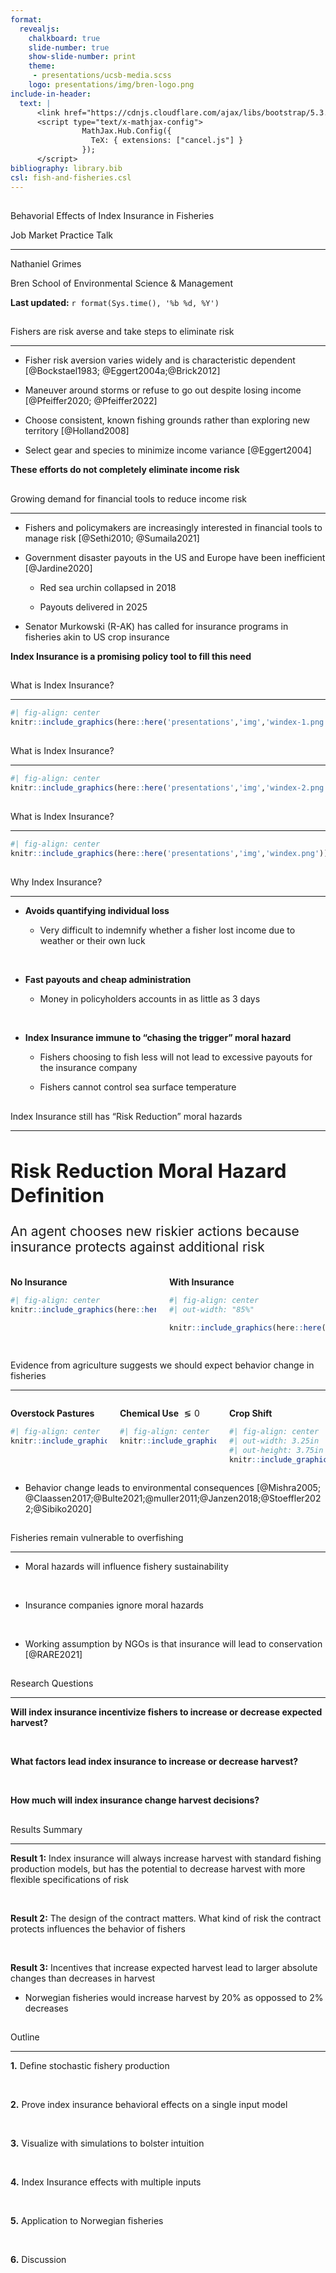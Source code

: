 ```yaml
---
format: 
  revealjs:
    chalkboard: true
    slide-number: true
    show-slide-number: print
    theme:
     - presentations/ucsb-media.scss
    logo: presentations/img/bren-logo.png
include-in-header: 
  text: |
      <link href="https://cdnjs.cloudflare.com/ajax/libs/bootstrap/5.3.3/css/bootstrap.min.css" rel ="stylesheet" integrity="sha512-jnSuA4Ss2PkkikSOLtYs8BlYIeeIK1h99ty4YfvRPAlzr377vr3CXDb7sb7eEEBYjDtcYj+AjBH3FLv5uSJuXg==" crossorigin="anonymous">
      <script type="text/x-mathjax-config">
                MathJax.Hub.Config({
                  TeX: { extensions: ["cancel.js"] }
                });
      </script>
bibliography: library.bib
csl: fish-and-fisheries.csl
---
```


##  {#title-slide data-menu-title="Title Slide" background=".white"}

[Behavorial Effects of Index Insurance in Fisheries]{.custom-title .blue-text}

[Job Market Practice Talk]{.custom-subtitle .gold}

<hr class="hr-teal">

[Nathaniel Grimes]{.body-text-l .center-text .blue-text}

[Bren School of Environmental Science & Management]{.center-text .body-text-m .blue-text}

[**Last updated:** `r format(Sys.time(), '%b %d, %Y')`]{.body-text-s .blue-text}

##  {background-image="https://i.insider.com/5644098bdd0895b0578b465f?width=1300&format=jpeg&auto=webp"}


##  {#risk data-menu-title="Risk"}

[Fishers are risk averse and take steps to eliminate risk]{.slide-title}

<hr>

- Fisher risk aversion varies widely and is characteristic dependent [@Bockstael1983; @Eggert2004a;@Brick2012]

-   Maneuver around storms or refuse to go out despite losing income [@Pfeiffer2020; @Pfeiffer2022]


-   Choose consistent, known fishing grounds rather than exploring new territory [@Holland2008]


-   Select gear and species to minimize income variance [@Eggert2004]



:::: body-text-m
::: center-text
**These efforts do not completely eliminate income risk**
:::
::::

##  {#tools data-menu-title="Financial Tools"}

[Growing demand for financial tools to reduce income risk]{.slide-title}

<hr>

-   Fishers and policymakers are increasingly interested in financial tools to manage risk [@Sethi2010; @Sumaila2021]


-   Government disaster payouts in the US and Europe have been inefficient [@Jardine2020]

    -   Red sea urchin collapsed in 2018 
    
    -   Payouts delivered in 2025

-   Senator Murkowski (R-AK) has called for insurance programs in fisheries akin to US crop insurance


:::: body-text-l
::: center-text
**Index Insurance is a promising policy tool to fill this need**
:::
::::

##  {#ibi-1 data-menu-title="Index Based Insurance"}

[What is Index Insurance?]{.slide-title}

<hr>

```r
#| fig-align: center
knitr::include_graphics(here::here('presentations','img','windex-1.png'))
```

##  {#ibi-2 data-menu-title="Index Based Insurance"}

[What is Index Insurance?]{.slide-title}

<hr>

```r
#| fig-align: center
knitr::include_graphics(here::here('presentations','img','windex-2.png'))
```

##  {#ibi-3 data-menu-title="Index Based Insurance"}

[What is Index Insurance?]{.slide-title}

<hr>

```r
#| fig-align: center
knitr::include_graphics(here::here('presentations','img','windex.png'))
```


##  {#ibi-why data-menu-title="Index Based Insurance"}

[Why Index Insurance?]{.slide-title}

<hr>

-   **Avoids quantifying individual loss**

    -   Very difficult to indemnify whether a fisher lost income due to weather or their own luck
    
  <br>

-   **Fast payouts and cheap administration**

    -   Money in policyholders accounts in as little as 3 days

<br>

-   **Index Insurance immune to "chasing the trigger" moral hazard**

    -   Fishers choosing to fish less will not lead to excessive payouts for the insurance company

    -   Fishers cannot control sea surface temperature


##  {#moral data-menu-title="Moral Hazards"}

[Index Insurance still has "Risk Reduction" moral hazards]{.slide-title}

<hr>

::: {.callout-note icon="false"  style="font-size: 1.5em;"}
## Risk Reduction Moral Hazard Definition

An agent chooses new riskier actions because insurance protects against additional risk
:::

::::{.columns}

:::{.column}

:::{.center-text}
**No Insurance**

:::

```r
#| fig-align: center
knitr::include_graphics(here::here("presentations","img","ski.jpg"))
```


:::


:::{.column}
:::{.center-text}
**With Insurance**
:::

```r
#| fig-align: center
#| out-width: "85%"

knitr::include_graphics(here::here("presentations","img","abby-ski.jpg"))
```


:::

::::



##  {#ag data-menu-title="Agriculture Insurance"}

[Evidence from agriculture suggests we should expect behavior change in fisheries]{.slide-title2}

<hr>

::::::::: columns
:::: {.column width="33%"}
::: center-text
**Overstock Pastures**
:::

```r
#| fig-align: center
knitr::include_graphics(here::here('presentations','img','pasture.png'))
```
::::

:::: {.column width="33%"}
::: center-text
**Chemical Use** $\lessgtr0$
:::

```r
#| fig-align: center
knitr::include_graphics(here::here('presentations','img','fert.png'))
```
::::

:::: {.column width="33%"}
::: center-text
**Crop Shift**
:::

```r
#| fig-align: center
#| out-width: 3.25in
#| out-height: 3.75in
knitr::include_graphics(here::here('presentations','img','cotton.jpg'))
```
::::
:::::::::

-   Behavior change leads to environmental consequences [@Mishra2005; @Claassen2017;@Bulte2021;@muller2011;@Janzen2018;@Stoeffler2022;@Sibiko2020]

##  {#fish data-menu-title="Fishery Moral Harzard"}

[Fisheries remain vulnerable to overfishing]{.slide-title}

<hr>


-   Moral hazards will influence fishery sustainability

<br>


-   Insurance companies ignore moral hazards

<br>


-   Working assumption by NGOs is that insurance will lead to conservation [@RARE2021]



##  {#rq data-menu-title="Research Questions"}

[Research Questions]{.slide-title}

<hr>

[**Will index insurance incentivize fishers to increase or decrease expected harvest?**]{.body-text-l}

<br>

[**What factors lead index insurance to increase or decrease harvest?**]{.body-text-l}

<br>


[**How much will index insurance change harvest decisions?**]{.body-text-l}

##  {#results data-menu-title="Results Summary"}

[Results Summary]{.slide-title}

<hr>

[**Result 1:** Index insurance will always increase harvest with standard fishing production models, but has the potential to decrease harvest with more flexible specifications of risk]{.body-text-m}

<br>


[**Result 2:** The design of the contract matters. What kind of risk the contract protects influences the behavior of fishers]{.body-text-m}

<br>

[**Result 3:** Incentives that increase expected harvest lead to larger absolute changes than decreases in harvest]{.body-text-m}

       
- Norwegian fisheries would increase harvest by 20% as oppossed to 2% decreases


##  {#outline data-menu-title="Outline"}

[Outline]{.slide-title}

<hr>

**1.** Define stochastic fishery production

<br>

**2.** Prove index insurance behavioral effects on a single input model

<br>

**3.** Visualize with simulations to bolster intuition

<br>

**4.** Index Insurance effects with multiple inputs

<br>

**5.** Application to Norwegian fisheries

<br>


**6.** Discussion

##  {#mod-sec data-menu-title="Model Section" background-color="#047C90" .center-middle}

<div style="display:flex; align-items:center; justify-content:center; height:100%; text-align:center;">

::: custom-subtitle
Stochastic Fishery Production
:::

</div>


##  {#mod data-menu-title="Model"}

[Standard Stochastic Fishery Model]{.slide-title}

<hr>

Stock abundance is the primary stochastic variable for fishers in a single period

$$
y=\tilde{B}f(x)
$$ {#eq-trad}


::::{.columns}

:::{.column}

$y:$ harvest

$x:$ input (e.g. effort, boats, gear)
:::

:::{.column}
$\tilde{B}:$ stochastic stock abundance

$f(x):$ concave technology function

:::

::::

:::: fragment
$$
y=\hat{B}f(x)+\theta f(x)
$$ {#eq-trad2}

$\hat{B}:$ expected stock abundance

$\theta:$ shock to stock abundance with $\mathbb{E}[\theta]=0$ and known variance $\sigma^2_\theta$

<br>

::: center-text
$\theta$ will be called stock risk.
:::
::::

## {#stock data-menu-title="Stock Risk"}

[Examples of Stock Risk]{.slide-title}

<hr>

::::{.columns}

:::{.column width="50%"}

:::{.center-text}
**Mendicino Red Sea Urchin**
:::

```r
#| fig-align: center
knitr::include_graphics(here::here('presentations','img','uni.jpg'))
```

- 95% of kelp canopy lost

- 10 billion crabs disappeared
:::

:::{.column width="50%"}

:::{.center-text}
**Bering Sea Snow Crab**
:::

```r
#| fig-align: center
#| out-width: "50%"
#| fig-cap: "@Szuwalski2023"
knitr::include_graphics(here::here('presentations','img','snow-crab-dis.png'))
```

:::

::::


## {#risk-effect data-menu-title="Risk Effects"}

[Risk Effects]{.slide-title}

<hr>

-   Inputs could increase or decrease harvest risk [@Just1978]

::::{.columns}

:::{.column width="50%"}

:::{.callout-note icon="false" style="font-size: 1.2em;"}
## Risk Increasing 

An input is risk increasing if the variance of harvest increases with more of the input

$\frac{\partial V(y)}{\partial x}>0$
:::

:::

:::{.column}

:::{.callout-note icon="false" style="font-size: 1.2em;"}
## Risk Decreasing

An input is risk decreasing if the variance of harvest decreases with more of the input

$\frac{\partial V(y)}{\partial x}<0$
:::

:::

::::

::: fragment

::: center-text
**Insurance incentives operates through input risk effects**
:::

- Insurance incentivizes farmers to change inputs use depending on the marginal risk effects of the inputs [@Mahul2001; @Ramaswami1993; @Babcock1996; @horowitz1993]

    -   Insurance lowers input use of risk decreasing inputs

    -   Insurance raises input use of risk increasing inputs
    
:::


##  {#result1 data-menu-title="Result 1"}

Under standard assumptions, fishers are price takers, incur convex costs, and are risk averse over profits.


Only need to test whether @eq-trad2 is risk increasing [@Mahul2001] 

$$
\begin{aligned}
\frac{V(y)}{\partial x} &= \sigma^2_\theta\frac{\partial f(x)}{\partial x}>0 &\text{by concavity of $f(x)$}
\end{aligned}
$$


::: fragment

[**Result 1:** Index insurance will increase fishing effort if we assume standard fishery models]{.body-text-l .blue-text}



::: {.callout-note icon="false" style="font-size: 1.35em;"}
## Intuition for Result 1

More effort increases variability with higher stock risk. Insurance protects against risk. The added risk of additional inputs is protected by insurance encouraging more effort.
:::

:::

::: fragment
***However, fishers are exposed to other risks and are quite adaptive to mitigating risk exposure***
:::


##  {#flex-1 data-menu-title="Flexible"}

[Flexible Stochastic Fishery Model]{.slide-title}

<hr>

Other shocks may not influence quantity of biomass, but ability of fishers to harvest


$$
y=\hat{B}f(x)+\theta f(x)+\omega h(x)
$$ {#eq-jpfish}

::::: columns
::: column
[$h(x):$ risk effect function]{.body-text-s}

[$\frac{\partial h(x)}{\partial x}\lesseqgtr0$]{.body-text-s}
:::

::: column
[$\omega:$ extraction shock with $\mathbb{E}[\omega]=0$]{.body-text-s}

[Known variance $\sigma^2_\omega$]{.body-text-s}
:::
:::::

## {#flex-ex data-menu-title="Flexible Example"}

[Example of Extraction Risk $\omega$]{.slide-title}

<hr>

::::{.columns}

:::{.column width="45%"}

:::{.center-text}

**Troll fishing**

:::

```r
#| fig-align: center
#| out-width: "90%"
knitr::include_graphics(here::here('presentations','img','albacore.png'))
```

  
:::

:::{.column width="10%"}

:::{.center-text}

**vs.**

:::

:::

:::{.column width="45%"}

:::{.center-text}

**Longline**

:::
```r
#| out-width: "85%"
#| fig-align: center

knitr::include_graphics(here::here('presentations','img','longline.jpg'))
```


:::
::::

::::{.columns}

:::{.column}

-  Move towards fish schools

-  Effort reduces $\omega$ risk

    - Effort would be risk decreasing, $h_x(x)<0$

:::

:::{.column}
- Set lines and wait

- Increasing soak time $\uparrow$ variance

    - Effort would be risk increasing, $h_x(x)>0$
:::


::::


##  {#flex data-menu-title="Flexible"}

[Flexible Stochastic Fishery Model]{.slide-title}

<hr>

Other shocks may not influence quantity of biomass, but ability of fishers to harvest

![](presentations/img/tuna.jpg){.absolute top="165" left="40" width="100" height="75"}

$$
y=\hat{B}f(x)+\theta f(x)+\omega h(x)
$$ {#eq-jpfish}

::::: columns
::: column
[$h(x)$ risk effect function]{.body-text-s}

[$\frac{\partial h(x)}{\partial x}\lesseqgtr0$]{.body-text-s}
:::

::: column
[$\omega$ extraction shock with $\mathbb{E}[\omega]=0$]{.body-text-s}

[Known variance $\sigma^2_\omega$]{.body-text-s}
:::
:::::


Fishers interact with new risk $\omega$ through $h(x)$ 

::::{.columns}
::: {.column width="50%"}

Risk decreasing input $\frac{\partial h(x)}{\partial x}<0$

  -   [E.g. better gear, more crew, safer boats]{.body-text-s}
:::

:::{.column width="50%"}

Risk increasing input $\frac{\partial h(x)}{\partial x}>0$

  -   [E.g. more fishing days, more boats, riskier grounds]{.body-text-s}

:::

::::


::: fragment

**Now with two sources of risk and two margins to influence risk, unclear how insurance will change optimal input choice**

:::

##  {#sol-sec data-menu-title="Proof Section" background-color="#047C90"}

<div style="display:flex; align-items:center; justify-content:center; height:100%; text-align:center;">

::: custom-subtitle
Proof of IBI Behavior Change
:::

</div>


##  {#profit data-menu-title="Profit"}

[Fishers derive utility from profits]{.slide-title}

<hr>

$$
\pi=\hat{B}f(x)+\theta f(x)+\omega h(x) -c(x)
$$ {#eq-profit}

$c(x)$ are convex costs and harvest is the numeraire good so price equals 1

::: center-text
**Insurance Contract**
:::

::::: columns
::: column
$$
I(\omega)= \begin{cases}
\gamma & \omega<\bar\omega \\
0 &\omega>\bar\omega
\end{cases}
$$ {#eq-pay}

$\gamma$ constant payout $\bar\omega$ is the trigger
:::

::: column
Actuarially fair premium

$$
\rho=J(\bar\omega)\gamma
$$ {#eq-prem}

$J(\omega)$ is the cumulative distribution
:::
:::::

##  {#lemmas data-menu-title="Lemmas"}

[Set $\bar\omega=0$, we have good and bad states of profit]{.slide-title}

<hr>

*Fishers make decisions on the marginal profitability between states when maximizing utility*

::: {#lem-mp}
Expected marginal profit is higher in bad states for risk decreasing inputs when contracts are built on extraction risk $\omega$.

$\frac{\mathbb{E}[\partial \pi|\omega<\bar \omega]}{\partial x}-\frac{\mathbb{E}[\partial \pi|\omega>\bar \omega]}{\partial x}>0$ if $h_{x}(x)<0$.

Otherwise, risk increasing inputs lead to higher expected marginal profit in the good states.

$\frac{\mathbb{E}[\partial \pi|\omega<\bar \omega]}{\partial x}-\frac{\mathbb{E}[\partial \pi|\omega>\bar \omega]}{\partial x}<0$ if $h_{x}(x)>0$
:::

<br>

[Proof of Lemma 1](#lemma-1){.btn .btn-outline-primary .btn role="button"}




##  {#lemmas-1 data-menu-title="Lemmas"}

[Set $\bar\omega=0$, we have good and bad states of profit]{.slide-title}

<hr>

*Fishers make decisions on the marginal profitability between states when maximizing utility*

::: {#lem-theta}
Contracts built on $\theta$ will always lead to higher expected marginal profits in the good state regardless of extraction risk effects

$\frac{\mathbb{E}[\partial \pi|\theta<\bar \theta]}{\partial x}-\frac{\mathbb{E}[\partial \pi|\theta>\bar \theta]}{\partial x}<0$
:::

<br>

[Proof of Lemma 2](#lemma-2){.btn .btn-outline-primary .btn role="button"}


##  {#utility data-menu-title="Utility"}

[Risk averse fishers maximize expected utility]{.slide-title}

<hr>

::: {style="font-size: 0.8em"}
$$
\begin{aligned}
U\equiv\max_{x}\mathbb{E}[U]=\int^{\infty}_{-\infty}&\left[\overbrace{ \int^{\bar \omega}_{-\infty}j_{\omega,\theta}(\omega,\theta)u(\pi(x,\hat{B},\theta,\omega)+(1-J(\bar \omega))\gamma)d\omega}^{\text{Insurance pays out on bad $\omega$}} \right.\\
&\left.+\underbrace{\int^{\infty}_{\bar{\omega}}j_{\omega,\theta}(\omega,\theta) u(\pi(x,\hat{B},
\theta,\omega)-J(\bar \omega)\gamma)d \omega}_{\text{Fisher pays premium in good state}}\right] d\theta
\end{aligned}
$$ {#eq-max}
:::

::::: columns
::: column
$u(\cdot)$ is increasing, concave utility

$\pi$ fisher profits from $y$

$j_{\omega,\theta}$ joint distribution of independent shocks
:::

::: column
$\gamma$ how much insurance pays out

$\bar\omega$ trigger value for a contract

$J(\bar\omega)\gamma$ is the premium
:::
:::::

## {#foc data-menu-title="FOC"}

[First order conditions]{.slide-title}

<hr>
::: {style="font-size: 0.9em"}
$$
\begin{aligned}
\frac{\partial U}{\partial x}=&\int^{\infty}_{-\infty}\left[ \int^{\bar \omega}_{-\infty}j(\omega,\theta)u_{x}(\pi(x,\hat{B},\theta,\omega)+(1-J(\bar \omega))\gamma)\frac{\partial \pi}{\partial x}(x,\hat{B},\theta,\omega)d\omega\right.\\
&\left.+\int^{\infty}_{\bar{\omega}}j(\omega,\theta) u_{x}(\pi(x,\hat{B},\theta,\omega)-J(\bar \omega)\gamma)\frac{\partial \pi}{\partial x}(x,\hat{B},\theta,\omega)d\omega\right] d\theta\\
&=0
\end{aligned}
$$ {#eq-foc1}
:::

:::{.center-text}
**Use Implicit Value Thereom  to analyze how the optimal choice of input changes with insurance**
:::

$$
\frac{\partial x^{*}}{\partial \gamma}=-\frac{\frac{\partial U}{\partial x \partial \gamma}}{\frac{\partial^2 U}{\partial x^{2}}}
$$ {#eq-ivt}

Focus on numerator because the sufficent conditions of a maximization problem are negative

##  {#prp-1 data-menu-title="Prop Ind"}

[Analyze change under two types of contracts: First trigger $\bar\omega$]{.slide-title}

<hr>

::: {#prp-ind}
*For feasible index insurance contracts specified at trigger* $\bar\omega=0$, *optimal fisher harvest will decrease with an increase in* $\gamma$ *when* $h_x(x)<0$ *and increase when* $h_x(x)>0$.
:::


::: fragment

:::{.center-text}
*Proof*

:::

Independence of $\omega$ and $\theta$ allows us to factor out the joint distribution into the respective marginal distributions shown by $j_\theta(\theta)$ and $j_\omega(\omega)$ respectively.

::: {style="font-size: 0.76em"}
$$
\begin{aligned}
\frac{U}{\partial x \partial \gamma}=\int^{\infty}_{-\infty}j_{\theta}(\theta)\left[ \int^{\bar\omega}_{-\infty}j_{\omega}(\omega)u''(\pi(x,\hat{B},\theta,\omega)+(1-J(\bar\omega))\gamma)\frac{\partial \pi}{\partial x}(x,\hat{B},\theta,\omega)(1-J(\bar\omega))d\omega\right.\\
+\left.\int^{\infty}_{\bar{\omega}}j_{\omega}(\omega) u''(\pi(x,\hat{B},\theta,\omega)-J(\bar\omega)\gamma)\frac{\partial \pi}{\partial x}(x,\hat{B},\theta,\omega)(-J(\bar\omega))d\omega\right] d\theta
\end{aligned}
$$ {#eq-egam}

:::

:::

## {#prp-1-1 data-menu-title="Prop cont."}

Suppose insurance fully covers the loss between states, then utility in the good state and bad state are equal to each other so that we can factor out like terms in @eq-egam. For brevity, all like terms including $\gamma$ are indicated by $u(\cdot)$.

::: {style="font-size: 0.8em"}

$$
\begin{aligned}
\frac{U}{\partial x \partial \gamma}=\int^{\infty}_{-\infty}&j_{\theta}(\theta)J(\bar\omega)(1-J(\bar\omega))u''(\theta,\cdot)\\
&\times\left[ \int^{\bar\omega}_{-\infty}j_{\omega}(\omega)\frac{\partial \pi}{\partial x}(x,\hat{B},\theta,\omega)d\omega
-\int^{\infty}_{\bar{\omega}}j_{\omega}(\omega)\frac{\partial \pi}{\partial x}(x,\hat{B},\theta,\omega)d\omega\right] d\theta
\end{aligned}
$$ {#eq-simp}

:::

The first term outside the brackets is negative by the definition of concave utility, $u''<0$.

::: fragment
By @lem-mp, the interior of the brackets is positive when $h_x(x)<0$ and negative when $h_x(x)>0$.

:::

::: fragment
Therefore, index insurance will decrease input use when $h_x(x)<0$ and increase input use when $h_x(x)>0$.
:::

::: fragment
Expected harvest will change in accordance to the change in inputs as $f(x)$ is increasing. 

:::

## {#prp-2 data-menu-title="Prop 2"}

[Contract with $\bar\theta$]{.slide-title}

<hr>

::: {#prp-theta}
For feasible index insurance contracts specified at trigger $\bar\theta=0$, optimal harvest will always increase with an increase in $\gamma$.
:::

::: fragment

:::{.center-text}
*Proof*
:::

Follows exactly as proof of @prp-ind, but with the roles of $\omega$ and $\theta$ reversed

::: {style="font-size: 0.8em"}
$$
\begin{aligned}
\frac{U}{\partial x \partial \gamma}=\int^{\infty}_{-\infty}&j_{\omega}(\omega)J(\bar\theta)(1-J(\bar\theta))u''(\omega,\cdot)\\
&\times\left[ \int^{\bar\theta}_{-\infty}j_{\theta}(\theta)\frac{\partial \pi}{\partial x}(x,\hat{B},\theta,\omega)d\theta
-\int^{\infty}_{\bar{\theta}}j_{\theta}(\theta)\frac{\partial \pi}{\partial x}(x,\hat{B},\theta,\omega)d\theta\right] d\omega
\end{aligned}
$$ {#eq-gstheta}
:::

By @lem-theta, the interior of the brackets is negative when $h_x(x)>0$.

Therefore, index insurance will always increase input use and harvest when contracts are specified on $\theta$.

:::

##  {#results2 data-menu-title="Results"}

[**Result 2:** The design of the contract matters. Contracts on extraction risks could increase or decrease harvest, contracts on stock risks will always increase harvest]{.body-text-l .blue-text}



<br>

:::{.callout-note icon="false" style="font-size: 1.3em;"}

## Intution for Result 2

- Adding inputs increases stock risk by definition. Therefore, insurance will incentivize fishers to increase harvest as insurance protects against the risk of every added input.

- Some inputs may decrease extraction risk. With insurance protecting risk, those inputs are not needed as much. Lowering input use will always lead to less harvest and thus conservation

- Insurance contracts can only protect against one margin of risk at a time. Hence why contracts protecting specific risks can only act through the risk effect function associated with that risk.



:::

##  {#Num-sec data-menu-title="Numerical Simulations" background-color="#047C90"}

<div style="display:flex; align-items:center; justify-content:center; height:100%; text-align:center;">

::: custom-subtitle
Numerical Simulations
:::

</div>
## {#sim data-menu-title="Simulation"}

[Structural form and solution technique]{.slide-title}

<hr>


::::{.columns}

:::{.column width="45%"}

::: {style="font-size: 0.80em"}
$$
\pi=x^\alpha(\hat{B}+\theta) +\omega x^\beta -cx^2
$$ {#eq-simprofit}

:::

$f(x)=x^\alpha$

$h(x)=x^\beta$

$\omega\sim N(0,\sigma^2_\omega)$

:::

::: {.column width="55%"}

::: {style="font-size: 0.65em"}
$$
\begin{aligned}
U&\equiv\max_{x}\mathbb{E}[u]=\mathbb{E}[(1-\exp(-a(\pi(x,\hat\beta,\theta,\omega)+\mathbb{I}(\gamma))]\\
\mathbb{I}(\gamma)&=\begin{cases}-\rho\gamma & \text{if } \omega\ge \bar\omega\\
(1-\rho)\gamma & \text{if } \omega<\bar\omega
\end{cases}
\end{aligned}
$$ {#eq-maxsim}
:::

$a$ risk aversion coefficient

$\theta\sim N(0,\sigma^2_\theta)$
:::

::::

- Vary parameters $(\alpha,\beta,a,\sigma_{\theta}^2,\sigma_{\omega}^2,\bar\theta,\bar\omega)$

- Monte Carlo Integration of @eq-maxsim with 1000 random draws of $\omega$ and $\theta$

## {#concave data-menu-title="Concave"}

::::{.columns}

:::{.column}
[**Utility is concave in $\gamma$**]{.body-text-m .blue-text}
:::

:::{.column}

[**Inputs change monotonically**]{.body-text-m .blue-text}
:::

::::

```r
#| fig-cap: "Utility (blue lines) and optimal input use (green lines) with index insurance. Shocks are uncorrelated with high mean productivity ($\\alpha=0.75$), high risk aversion $a=3$, and relatively high variance in both shocks ($\\sigma_{w}=0.4$ and $\\sigma_{t}=0.4$) "
#| label: fig-iter
#| fig-height: 6
#| fig-width: 6

library(tidyverse)
library(latex2exp)

gam_iter_11_12<-read_csv(here::here("data","gam_iter_7_15.csv"))

plot_df<-gam_iter_11_12 |>
  filter(alpha==0.75 & a==3 & wtrig==0 & sigmaw==0.4 & sigmat==0.4 & gammain<1.7 & corr==0) |> 
  filter(beta %in%c(-0.7,0.7)) |> 
  mutate(x=x/5) |> 
  pivot_longer(cols=c(x,u),names_to="Inputs",values_to="Value")



plot_df$beta<-factor(plot_df$beta,
                      levels=c(0.7,-0.7),
                      labels=c("Input is risk increasing","Input is risk decreasing"))

plot_df$contract<-factor(plot_df$contract,
                      levels=c('w','theta'),
                      labels=c('Contract built on extraction risk',"Contract built on stock risk"))

col_pal<-c("u"="#003660","x"="#79A540")
txt_size<-10

ggplot(plot_df)+
  geom_path(aes(x=gammain,y=Value,color=Inputs),linewidth=2)+
  facet_wrap(contract~beta,scales="free")+
  theme_classic()+
  labs(x="Insurance Payouts",y="Values of Utility and Input")+
  scale_color_manual(values=col_pal,name="",labels=c("Utility","Input"))+
  theme(axis.text = element_text(size=txt_size,family="serif"),
        axis.title = element_text(size=txt_size+4,family="serif"),
        legend.text=element_text(size=txt_size+2,family="serif"),
        plot.title = element_text(size=txt_size+6),
        strip.text = element_text(
          size = txt_size+2, color = "black", face = "bold",family="serif",
        ),
        legend.position='bottom')
```


## {#sim-results data-menu-title="Simulation Results"}

[Amend choice set of @eq-maxsim]{.slide-title}

<hr>

$$
\begin{aligned}
U&\equiv\max_{x,\gamma}\mathbb{E}[u]=\mathbb{E}[(1-\exp(-a(\pi(x,\hat\beta,\theta,\omega)+\mathbb{I}(\gamma))]\\
\mathbb{I}(\gamma)&=\begin{cases}-\rho\gamma & \text{if } \omega\ge \bar\omega\\
(1-\rho)\gamma & \text{if } \omega<\bar\omega
\end{cases}
\end{aligned}
$$ {#eq-maxsim2}

-   Fishers optimally choose insurance and inputs simultaneously

- Removes bias of over or underinvesting in insurance

## {#sim-results-2 data-menu-title="Simulation Results 2"}

```r
#| fig-cap: "Percentage change in optimal input with an index insurance contract using extraction risk, $\\omega$, as the index. Risk increasing inputs (blue bars) always increase input use, while risk decreasing inputs (red bars) always decrease input use. Each panel indicates the mean productivity ($\\alpha$) of the input."
#| label: fig-corr
load(here::here("data","two_shock_10_29.Rdata"))

load(here::here('data','one_input_7_15.Rdata'))

library(tidyverse)
library(latex2exp)

my_labeller_one <- as_labeller(
  x = c(
    '0.25' = 'alpha == 0.25',
    '0.5' = 'alpha == 0.5',
    '0.75' = 'alpha == 0.75'
  ), 
  default = label_parsed
)

p_df<-comb |> 
  filter(a==1,wtrig==0,sigmaw==0.4,sigmat==.4,corr==0)
txt_size<-12
                      
p_df |> 
  ggplot()+
  geom_bar(aes(x=beta,y=pct_x,fill=factor(beta)),stat="identity",position="dodge")+
  labs(x=TeX(r'($\beta$ Risk Effect)'),y="Percent Change in Optimal Input",title=TeX(r'(Contract built on $\omega$ trigger)'))+
  theme_bw()+
 theme(axis.text = element_text(size=txt_size,family="serif"),
        axis.title = element_text(size=txt_size+4,family="serif"),
        legend.text=element_text(size=txt_size+2,family="serif"),
        plot.title = element_text(size=txt_size+6,family = 'serif'),
        strip.text = element_text(
          size = txt_size+2, color = "black", face = "bold",family="serif",
        ),
        legend.position='bottom')+
  facet_grid(.~alpha,scales="fixed",labeller = my_labeller_one)+
  scale_fill_manual(values=pals::warmcool(n=8),labels=c("-0.7","-0.5","-0.3","-0.1","0.1","0.3","0.5","0.7"),name='')+
  scale_y_continuous(labels=scales::percent_format(accuracy=1))+
  theme(legend.position = 'none')
```

## {#sim-theta data-menu-title="Simulation Theta"}

```r
#| fig-cap: "Percentage change in optimal input with an index insurance contract using stock risk, $\\theta$, as the index. Risk increasing inputs (blue bars) and risk decreasing inputs (red bars) always increase input use. Each panel indicates the mean productivity ($\\alpha$) of the input."
#| label: fig-corr-theta
load(here::here("data","two_shock_12_09.Rdata"))

library(tidyverse)
library(latex2exp)

my_labeller_one <- as_labeller(
  x = c(
    '0.25' = 'alpha == 0.25',
    '0.5' = 'alpha == 0.5',
    '0.75' = 'alpha == 0.75'
  ), 
  default = label_parsed
)

p_df<-comb |> 
  filter(a==1,wtrig==0,sigmaw==0.1,sigmat==.4,corr==0)

                      
p_df |> 
  ggplot()+
  geom_bar(aes(x=beta,y=pct_x,fill=factor(beta)),stat="identity",position="dodge")+
  labs(x=TeX(r'($\beta$ Risk Effect)'),y="Percent Change in Optimal Input",title=TeX(r'(Contract built on $\theta$ trigger)'))+
  theme_bw()+
 theme(axis.text = element_text(size=txt_size,family="serif"),
        axis.title = element_text(size=txt_size+4,family="serif"),
        legend.text=element_text(size=txt_size+2,family="serif"),
        plot.title = element_text(size=txt_size+6,family = 'serif'),
        strip.text = element_text(
          size = txt_size+2, color = "black", face = "bold",family="serif",
        ),
        legend.position='bottom')+
  scale_y_continuous(breaks=c(0,0.05,0.1),labels=c('0%','5%','10%'))+
  facet_grid(.~alpha,scales="fixed",labeller = my_labeller_one)+
  scale_fill_manual(values=pals::warmcool(n=8),labels=c("-0.7","-0.5","-0.3","-0.1","0.1","0.3","0.5","0.7"),name='')+
  theme(legend.position = 'none')
```

## {#static data-menu-title="Comparative Statics"}

```r
#| label: fig-sum
#| fig-cap: "Comparative statics for different parameter effects on optimal input change"
#| fig-height: 6
#| fig-width: 6

load(here::here('data','one_input_7_15.Rdata'))


my_labeller_one <- as_labeller(
  x = c(
    'w' = 'omega',
    'theta' = 'theta'
  ), 
  default = label_parsed
)

ins<-one_input_7_15 |> 
  filter(i_k>0.0001 & gamma>0.0000001) |> 
  filter(corr==0) |> 
  filter(ak==0.5) |> 
  group_by(a,ak,bk,contract) |> 
  summarize(u=mean(pct_u),x=mean(pct_k)) 


ins_wtrig<-one_input_7_15 |> 
  filter(gamma>0.0000001) |> 
  filter(ak==0.5) |> 
  filter(corr==0) |> 
  group_by(trig,ak,bk,contract) |> 
  summarize(u=mean(pct_u),x=mean(pct_k)) 

ins_sig<-one_input_7_15 |> 
  filter(i_k>0.0001 & gamma>0.00000001) |> 
  filter(ak==0.5) |> 
  filter(corr==0) |> 
  group_by(sigmaw,ak,bk,contract) |> 
  summarize(u=mean(pct_u),x=mean(pct_k))  

ins_theta<-one_input_7_15 |> 
  filter(i_k>0.0001 & gamma>0.00000001) |> 
  filter(ak==0.5) |> 
  filter(corr==0) |> 
  group_by(sigmat,ak,bk,contract) |> 
  summarize(u=mean(pct_u),x=mean(pct_k))  

a<-ggplot(data=ins)+
  geom_vline(xintercept = 0,color="grey")+
  geom_hline(yintercept = 0,color="grey")+
  geom_line(aes(x=bk,y=x,color=as.factor(a)),linewidth=2)+
  labs(x="Risk Effects",y="Average Percentage\nChange in Input",color="Risk Aversion (a)")+
  facet_grid(~contract,labeller=my_labeller_one)+
  theme_bw()+
  scale_color_manual(values=c("#003660","#EF5645","#79A540"))+
  theme(text=element_text(family="serif"),
    legend.position = "bottom",
        legend.title = element_text(size = 12), 
        legend.text  = element_text(size = 9),
        legend.key.size = unit(.8, "lines"))+
  scale_y_continuous(labels=scales::percent,expand=c(0,0),limits=c(-0.05,.25))+
  guides(color = guide_legend(title.position="top", title.hjust = 0.5, override.aes = list(size=0.1)))



b<-ggplot(data=ins_wtrig)+
  geom_vline(xintercept = 0,color="grey")+
  geom_hline(yintercept = 0,color="grey")+
  geom_line(aes(x=bk,y=x,color=as.factor(trig)),linewidth=2)+
  labs(x="Risk Effects",y="Average Percentage\nChange in Input",
       color="Trigger Threshold")+
  theme_bw()+
  facet_grid(~contract,labeller=my_labeller_one)+
  scale_color_manual(values=c("#003660","#EF5645","#79A540"))+
  theme(text=element_text(family="serif"),
    legend.position = "bottom",
        legend.title = element_text(size = 12), 
        legend.text  = element_text(size = 9),
        legend.key.size = unit(.8, "lines"))+
  scale_y_continuous(labels=scales::percent,expand=c(0,0),limits=c(-.05,.25))+
  guides(color = guide_legend(title.position="top", title.hjust = 0.5, override.aes = list(size=0.1)))

c<-ggplot(data=ins_sig)+
  geom_vline(xintercept = 0,color="grey")+
  geom_hline(yintercept = 0,color="grey")+
  geom_line(aes(x=bk,y=x,color=as.factor(sigmaw)),size=2)+
  labs(x="Risk Effects",y="Average Percentage\nChange in Input",color=TeX(r'(Variance $\sigma^2_\omega$)'))+
  theme_bw()+
  facet_grid(~contract,labeller=my_labeller_one)+
  scale_color_manual(values=c("#003660","#EF5645","#79A540","#09847A"))+
  theme(text=element_text(family="serif"),
    legend.position = "bottom",
        legend.title = element_text(size = 12), 
        legend.text  = element_text(size = 9),
        legend.key.size = unit(.8, "lines"))+
  scale_y_continuous(labels=scales::percent,expand=c(0,0),limits=c(-0.05,0.25))+
  guides(color = guide_legend(title.position="top", title.hjust = 0.5, override.aes = list(size=0.1)))


d<-ggplot(data=ins_theta)+
  geom_vline(xintercept = 0,color="grey")+
  geom_hline(yintercept = 0,color="grey")+
  geom_line(aes(x=bk,y=x,color=as.factor(sigmat)),size=2)+
  labs(x="Risk Effects",y="Average Percentage\nChange in Input",color=TeX(r'(Variance $\sigma^2_\theta$)'))+
  theme_bw()+
  facet_grid(~contract,labeller=my_labeller_one)+
  scale_color_manual(values=c("#003660","#EF5645","#79A540","#09847A"))+
  theme(text=element_text(family="serif"),
    legend.position = "bottom",
        legend.title = element_text(size = 12), 
        legend.text  = element_text(size = 9),
        legend.key.size = unit(.8, "lines"))+
  scale_y_continuous(labels=scales::percent,expand=c(0,0),limits=c(-0.05,0.25))+
  guides(color = guide_legend(title.position="top", title.hjust = 0.5, override.aes = list(size=0.1)))

library(patchwork)

a+b+c+d+plot_layout(axis_titles = "collect",ncol=2)+plot_annotation(tag_levels ='A') & theme(plot.tag.position="topright")
```


##  {#multi-sec data-menu-title="Multiple Inputs" background-color="#047C90"}

<div style="display:flex; align-items:center; justify-content:center; height:100%; text-align:center;">

::: custom-subtitle
Multiple Inputs
:::

</div>

## {#multi data-menu-title="Multiple Inputs"}

[Fishers use more than one input]{.slide-title}

<hr>

[**Insight 1:** *The total effect on harvet depends on the relative change in individual inputs*]{.body-text-m}

<br> 

::: fragment

The total derivative of expected harvest is:

$$
\frac{d \mathbb{E}[y]}{dx}=\hat{B}\frac{\partial f(x_a,x_b)}{\partial x_a}dx_a+\hat{B}\frac{\partial f(x_a,x_b)}{\partial x_b}dx_b
$$ {#eq-totaly}

Marginal production is positive, therefore $\frac{\partial f(x_m)}{\partial x_m}>0$ for either input represented by $x_m$. When $dx_a>0$ and $dx_b>0$, @eq-totaly is always positive. The opposite is true when $dx_a<0$ and $dx_b<0$.

For inputs with changes in opposite directions, @eq-totaly is positive or negative contingent on the relative weight between $\frac{\partial f(x_a)}{\partial x_a,x_b}dx_a$ and $\frac{\partial f(x_a,x_b)}{\partial x_b}dx_b$

:::

## {#multi-2 data-menu-title="Multiple Inputs 2"}

[Fishers use more than one input]{.slide-title}

<hr>

[**Insight 2:** *The cross partial of both productivity and risk effect can lead to inputs increasing or decreasing regardless of a given input's extraction risk effects*]{.body-text-m}

<br>

::: fragment
Consider a risk decreasing input $x_a$. If $x_a$ greatly increases the productivity of risk increasing input $x_b$, then $x_a$ could increase with insurance even though it is risk decreasing. $x_a$ must be added to enhance the productivity of $x_b$.

<br>


**Insight 1 and 2** will help explain results in our empirical setting

<br>

[Proof](#multi-prp){.btn .btn-outline-primary .btn role="button"}

:::

##  {#asche-sec data-menu-title="Norwegian Fisheries" background-color="#047C90"}

<div style="display:flex; align-items:center; justify-content:center; height:100%; text-align:center;">

::: custom-subtitle
Application to Norwegian Fisheries
:::

</div>

## {#asche-intro data-menu-title="Asche Intro"}

[Asche et al., 2020 only study to quantify fishery risk effects]{.slide-title}

<hr>

- Why do fishers respond unexpectedly to management command and control policies?

  - Hypothesized fishers internalized risk differently than typically modeled
  
- Estimated $f(x)$ and $h(x)$ for 3 Norwegian fisheries aggregated by vessel type

 - Three inputs: Capital ($k$), Labor ($l$), Fuel ($f$)

<br>

:::{.center-text}
**We use Asche's parameters to simulate the effect of index insurance on optimal input choice and harvest**
:::



## {#asche-struc data-menu-title="Asche Equation"}

[Structural form with Asche et al., 2020 parameters]{.slide-title}

<hr>

::: {style="font-size: 0.8em"}
$$
\begin{aligned}
U&\equiv\max_{\gamma,k,l,f}\mathbb{E}[u]=\mathbb{E}[u(k^{\alpha_k}l^{\alpha_l}f^{\alpha_f}(\hat\beta+\theta)+\omega k^{\beta_k}l^{\beta_l}k^{\beta_f}-c_kk^2-c_ll^2-c_ff^2+\mathbb{I}(\gamma)]\\
\mathbb{I}(\gamma)&=\begin{cases}-\rho\gamma & \text{if } \omega\ge \bar \omega\\
(1-\rho)\omega& \text{if } \omega<\bar \omega
\end{cases}
\end{aligned}
$$ {#eq-maxasche}
:::

- Pull 1000 draws of $\omega$ and $\gamma$. Test simulations across combinations of risk aversion, trigger level, and shock variance


```r
#| tbl-cap: "Production and Risk elasticities of Norwegian Fisheries from Asche et al., (2020)"
#| label: tbl-asche

load(here::here("data","asche_runs_5_13_al.RData"))

asche_runs_5_13_al |> 
  select(method,ak,al,af,bk,bl,bf) %>% filter(method!='purse_sein') |> 
  mutate(across(starts_with("alpha"),~round(.,2))) %>% 
  mutate(across(starts_with("beta"),~round(.,2))) %>% 
  mutate(method=case_when(method=="coast_sein"~"Coastal Seiners",
                          method=="coastal_ground"~"Coastal Groundfish",
                          method=="trawler"~"Groundfish Trawlers")) %>% 
  knitr::kable(col.names=c("","$\\alpha_k$","$\\alpha_l$","$\\alpha_f$","$\\beta_k$","$\\beta_l$","$\\beta_f$"),escape=FALSE,format="markdown", padding=-1L)
```

## {#ashce-input-1 data-menu-title="Asche Input 1"}

[Input change with $\omega$ contract]{.slide-title}

<hr>

```r
#| fig-cap: "Density plots of the percent change in input use for each vessel type in Norwegian fisheries with contracts built on extraction risk $\\omega$. The dashed black line represents no change in input use. Risk decreasing inputs are labeled."
#| label: fig-asche-input

load(here::here("data","asche_runs_11_8.RData"))
load(here::here("data","asche_purse_7_24.Rdata"))

dat_text <- data.frame(
  label = c("Labor\nRisk Decreasing", "Labor\nRisk Decreasing", "All inputs\nRisk Decreasing"),
  method   = c("coast_sein", "coastal_ground", "trawler")
)

asche_label <- as_labeller(
  x = c(
    'coast_sein' = 'Coastal Seiner',
    'coastal_ground' = 'Coastal Groundfish',
    'trawler' = 'Groundfish Trawler'
  )
)
# Pivot the asche data longer



asche_runs_11_8 |> 
  filter(corr==0) |> 
  filter(method!='purse_sein') |> 
  mutate(pct_f=(i_f-noi_f)/noi_f) |>
  select(method,pct_l,pct_k,pct_f) |> 
  pivot_longer(cols=c(-method),names_to="inputs",values_to="value") |> 
  mutate(inputs=case_when(inputs=="pct_k"~"Capital",
                          inputs=="pct_l"~"Labor",
                          inputs=="pct_f"~"Fuel")) |> 
  filter(value>-0.5 & value<.5) |> 
  ggplot()+
  geom_density(aes(value,color=inputs),linewidth=1.5)+
  scale_y_continuous(limits=c(0,50))+
  facet_wrap(~method,scales='fixed',labeller = asche_label)+
  labs(x="Percent Change in Input",y="Density")+
  theme_bw()+
  scale_x_continuous(labels=scales::percent_format(accuracy=1),limits = c(-0.2,0.5))+
  scale_color_manual(name='',values=c("#003660","#EF5645","#79A540"))+
geom_text(data = dat_text,
            mapping = aes(x = .05, y = 10, 
            label = label),
            hjust   = -0,
            vjust   = -1,
            family="serif",
            size=txt_size-4.5)+
  geom_vline(xintercept=0,color="black",linetype="dashed")+
  theme(legend.position="bottom")+
  theme(axis.text = element_text(size=txt_size,family="serif"),
        axis.title = element_text(size=txt_size+4,family="serif"),
        legend.text=element_text(size=txt_size+2,family="serif"),
        plot.title = element_text(size=txt_size+6),
        strip.text = element_text(
          size = txt_size+2, color = "black", face = "bold",family="serif",
        ),
        legend.position='bottom')
```

## {#asche-input-2 data-menu-title="Asche Input 2"}

[Input change with $\theta$ contract]{.slide-title}

<hr>

```r
#| fig-cap: "Density plots of the percent change in input use for each vessel type in Norwegian fisheries with insurance contracts built on stock risk $\\theta$. The dashed black line represents no change in input use. Risk decreasing inputs are labeled."
#| label: fig-asche-all

load(here::here("data","asche_runs_12_14.RData"))

dat_text <- data.frame(
  label = c("Labor\nRisk Decreasing", "Labor\nRisk Decreasing", "All inputs\nRisk Decreasing"),
  method   = c("coast_sein", "coastal_ground", "trawler")
)

asche_label <- as_labeller(
  x = c(
    'coast_sein' = 'Coastal Seiner',
    'coastal_ground' = 'Coastal Groundfish',
    'trawler' = 'Groundfish Trawler'
  )
)
# Pivot the asche data longer
# 
# purse<-asche_purse |> 
#   filter(contract=='w') |> 
#   select(method,pct_k,pct_f) |> 
#   pivot_longer(cols=c(-method),names_to="inputs",values_to="value") 

asche_runs_12_14 |> 
  mutate(pct_f=(i_f-noi_f)/noi_f) |>
  filter(method!="purse_sein" & corr==0) |> 
  select(method,pct_l,pct_k,pct_f) |> 
  pivot_longer(cols=c(-method),names_to="inputs",values_to="value") |>
  mutate(inputs=case_when(inputs=="pct_k"~"Capital",
                          inputs=="pct_l"~"Labor",
                          inputs=="pct_f"~"Fuel")) |> 
  filter(value>-0.2 & value<.5) |> 
  ggplot()+
  geom_density(aes(value,color=inputs),linewidth=1.5)+
  scale_y_continuous(limits=c(0,50))+
  facet_wrap(~method,scales='fixed',labeller = asche_label)+
  labs(x="Percent Change in Input",y="Density")+
  theme_bw()+
  scale_x_continuous(labels=scales::percent_format(accuracy=1),limits = c(-0.2,0.5))+
  scale_color_manual(name='',values=c("#003660","#EF5645","#79A540"))+
  geom_text(data = dat_text,
            mapping = aes(x = .05, y = 10, 
            label = label),
            hjust   = -0,
            vjust   = -1,
            family="serif",
            size=txt_size-4.5)+
  geom_vline(xintercept=0,color="black",linetype="dashed")+
  theme(legend.position="bottom")+
  theme(axis.text = element_text(size=txt_size,family="serif"),
        axis.title = element_text(size=txt_size+4,family="serif"),
        legend.text=element_text(size=txt_size+2,family="serif"),
        plot.title = element_text(size=txt_size+6),
        strip.text = element_text(
          size = txt_size+2, color = "black", face = "bold",family="serif",
        ),
        legend.position='bottom')
  
```


##  {#asche data-menu-title="Asche Results"}

[Harvest changes with $\omega$ contract]{.slide-title}

<hr>


```r
#| fig-align: center
knitr::include_graphics(here::here('presentations','img','asche-omega.png'))
```

##  {#asche2 data-menu-title="Asche Results 2"}

[Harvest increases with $\theta$ contracts]{.slide-title}

<hr>



```r
#| fig-align: center
knitr::include_graphics(here::here('presentations','img','asche-theta.png'))
```

## {#result-3 data-menu-title="Result 3"}

[**Result 3:** Insurance increases harvest more than it decreases]{.body-text-l .blue-text}



<br>

:::{.callout-note icon="false" style="font-size: 1.3em;"}

## Intution for Result 3

- Risk decreasing inputs have a tradeoff. 

  - Insurance reduces the incentivize to protect against risk with risk decreasing inputs.

  - However, less inputs also lead to less harvest and revenue.

  - Fishers choose the marginal utility gain in variance reduction with insurance versus the marginal utility loss in revenue.

- Risk increasing inputs have a positive feedback loop. Insurance protects against risk, incentivizing more inputs, which always generates more stock risk leading to more demand for insurance.

  - Insurance becomes more expensive at higher $\gamma$ and fishing technology is concave. Eventually enters equilibrium.

:::

##  {#dis-sec data-menu-title="Discussion Section" background-color="#047C90"}

<div style="display:flex; align-items:center; justify-content:center; height:100%; text-align:center;">

::: custom-subtitle
Discussion
:::

</div>

##  {#summary data-menu-title="Summary"}

[Index insurance in fisheries needs to acknowledge moral hazards]{.slide-title}

<hr>

- Working assumptions appear to be incorrect

  - Index insurance under a standard fishery model will always increase harvest
  
  - Fishers internalize risk in complex ways


- The contract design is important

  - Most propsoed indicies suggest biological triggers [@Watson2023;@Hobday2025]
  
  - Contracts built on stock risk $\theta$ will always increase harvest without constraints


- Harvest increases more likely to occur and have larger absolute increases than decreases

##  {#limits data-menu-title="Limitations"}

[Limitations]{.slide-title}

<hr>

- Risk effects are still nebulous in fisheries

  - Risk decreasing inputs may be a form of self-insurance [@Quaas2008], should fishers replace self-insurance protections?
  
  <br>

- How does insurance intersect with management?

<br>

- Biological uncertainity much more complex than multiplicative shocks

  - @Sims2018 embed different variance functions to stock levels
  
  - Fishers may respond to insurance differently if variance is not limited to increasing stock risk $\theta$.

##  {#other data-menu-title="Other pathways"}

[Pathways for insurance to change behavior]{.slide-title2}

<hr>

1. Moral hazards as shown in this paper will always be present

<br>

2. Quid Pro Quo  
    - Fishers may adapt more sustainable behavior in exchange for insurance
    
<br>

3. Collective Action  
    - Tie premiums to the stock health to incentivize sustainability  
    - Healthier stocks lead to less premiums


##  {#wrap data-menu-title="Conclusion"}

[Conclusion]{.slide-title}

<hr>

- Index insurance provides short term relief to fishers 

  - All simulations improved utility between 1-3%

<br>

- Without adjusting for moral hazards, insurance could lead to unsustainable fishing pressures


<br>

- If index inusrance is to be used as a policy tool:

  - Identify fisheries that that use risk decreasing inputs
  
  - Put additional constraints on behavior
  
## {#thanks data-menu-title="Thanks!" background-image="presentations/img/ocean.png"}



##  {#appendix data-menu-title="Appendix" background-color="#047C90"}

:::: page-center
::: custom-subtitle
Appendix
:::
::::

##  {#lemma-1 .scrollable data-menu-title="Proof of Lemma 1"}

[Proof of lemma 1]{.slide-title}

<hr>

[Back to slides](#lemmas){.btn .btn-outline-primary .btn role="button"}

By the first order conditions, there exist optimal values of any individual input $x$ that must be chosen before the realization of the states of the world. Therefore $h(x^*)$, $f(x^*)$, and $c(x^*)$ are equal across states. Where $x^*$ denotes the optimal input choice.

Marginal utility in both states of the world is controlled by risk effects and the sign of the random variables. Given $\theta$ is independent of $\omega$, the expected value of $\mathbb{E}[\theta|\omega\lessgtr\bar\omega]=0$. The difference in expected marginal profit across insurance states is defined as:

:::{style="font-size: 0.8em"}
$$
\begin{aligned}
\small
\frac{\partial \mathbb{E}[\pi|\omega<\bar\omega]}{\partial x^*}-\frac{\partial \mathbb{E}[\pi|\omega>\bar\omega]}{\partial x^*}=&\mathbb{E}[\omega h_{x^*}(x^*)|\omega<\bar\omega]+\cancel{f_{x^*}(x^*)\hat{B}}+\cancel{\mathbb{E}[\theta f_x(x^*)|\omega <\bar\omega]}-\cancel{c_{x^*}(x^*)} \\
&-\mathbb{E}[\omega h_{x^*}(x^*)|\omega>\bar\omega]+\cancel{f_{x^*}(x^*)\hat{B}}+\cancel{\mathbb{E}[\theta f_x(x^*)|\omega >\bar\omega]}-\cancel{c_{x^*}(x^*)}\\
=&\mathbb{E}[\omega h_{x^*}(x^*)|\omega<\bar\omega]-\mathbb{E}[\omega h_{x^*}(x^*)|\omega>\bar\omega]
\end{aligned}
$$ {#eq-comppi1}
:::

If an input is risk decreasing then $h_{x}(x)<0$. Then @eq-comppi1 is positive and marginal profit in the bad state is greater than the marginal profit in the good state. Adding more of a risk reducing input reduces the negative impact in the bad state relative to the good state.

:::{style="font-size: 0.8em"}

$$
\frac{\partial \mathbb{E}[\pi|\omega<\bar\omega]}{\partial x^*}-\frac{\partial \mathbb{E}[\pi|\omega>\bar\omega]}{\partial x^*}=\overbrace{\mathbb{E}[\omega h_{x^*}(x^*)|\omega<\bar\omega]-\mathbb{E}[\omega h_{x^*}(x^*)|\omega>\bar\omega]}^{+}
$$

:::

Repeating the same steps for risk increasing inputs $h_{x}(x)>0$ shows that marginal profit in the bad state is less than marginal profit in the good state.

:::{style="font-size: 0.8em"}

$$
\frac{\partial \mathbb{E}[\pi|\omega<\bar\omega]}{\partial x^*}-\frac{\partial \mathbb{E}[\pi|\omega>\bar\omega]}{\partial x^*}=\overbrace{\mathbb{E}[\omega h_{x^*}(x^*)|\omega<\bar\omega]-\mathbb{E}[\omega h_{x^*}(x^*)|\omega>\bar\omega]}^{-}
$$
:::

##  {#lemma-2 data-menu-title="Proof of Lemma 2"}

[Proof of Lemma 2]{.slide-title}

<hr>

[Back to slides](#lemmas){.btn .btn-outline-primary .btn role="button"}

Independent shocks lead $\mathbb{E}[\omega|\theta \lessgtr \bar \theta]=0$.

:::{style="font-size: 0.8em"}

$$
\begin{aligned}
\small
\frac{\partial \mathbb{E}[\pi|\theta<\bar\theta]}{\partial x^*}-\frac{\partial \mathbb{E}[\pi|\theta>\bar\theta]}{\partial x^*}=&\cancel{\mathbb{E}[\omega h_{x^*}(x^*)|\theta<\bar\theta]}+\cancel{f_{x^*}(x^*)\hat{B}}+\mathbb{E}[\theta f_x(x^*)|\theta <\bar\theta]-\cancel{c_{x^*_m}(x^*)} \\
&-\cancel{\mathbb{E}[\omega h_{x^*}(x^*)|\theta>\bar\theta]}-\cancel{f_{x^*}(x^*)\hat{B}}-\mathbb{E}[\theta f_x(x^*)|\theta >\bar\theta]+\cancel{c_{x^*_m}(x^*)}\\
=&\mathbb{E}[\theta f_x(x^*)|\theta <\bar\theta]-\mathbb{E}[\theta f_x(x^*)|\theta >\bar\theta]
\end{aligned}
$$ {#eq-compz}

:::

The concavity of $f(x)$ leads to $f_x(x)>0$ always. @eq-compz can then be signed to always be negative so that marginal profit in the good state is always higher when insurance contracts are triggered on $\theta$.

:::{style="font-size: 0.8em"}
$$
\frac{\partial \mathbb{E}[\pi|\theta<\bar\theta]}{\partial x^*}-\frac{\partial \mathbb{E}[\pi|\theta>\bar\theta]}{\partial x^*}=\overbrace{\mathbb{E}[\theta f_{x^*}(x^*)|\theta<\bar\theta]-\mathbb{E}[\theta f_{x^*}(x^*)|\theta>\bar\theta]}^{-}
$$
:::

## {#multi-prp data-menu-title="Proof of Insight 2" .scrollable}

[Back to slides](#multi-2){.btn .btn-outline-primary .btn role="button"}

**Proposition 4.1** *In fisheries with two inputs, when* $\theta$ and $\omega$ *are uncorrelated, index insurance will change the optimal use of a specific input in accordance to an input's own risk effect when the following sufficient condition is true:*

$\frac{\partial U}{\partial x_a x_b}>0$ *when both inputs share the same risk effects, and* $\frac{\partial U}{\partial x_a \partial x_b}<0$ *when inputs have opposite risk effects*

*Otherwise, index insurance will have ambiguous effects on optimal input choice.*

<br>

*Proof*

::: {style="font-size: 0.75em"}
We use the same insurance design from before. Fishers now maximize expected utility by selecting two inputs. Contracts are built on $\omega$, but all steps follow for $\theta$.

$$
\begin{aligned}
U\equiv\max_{x_a,x_b}\mathbb{E}[U]=\int^{\infty}_{-\infty}&\left[ \int^{\bar \omega}_{-\infty}j(\omega,\theta)u(\pi(X,\hat{B},\theta,\omega)+(1-J(\bar \omega))\gamma)d\omega \right.\\
&\left.+\int^{\infty}_{\bar{\omega}}j(\omega,\theta) u(\pi(X,\hat{B},
\theta,\omega)-J(\bar \omega)\gamma)d\omega\right] d\theta
\end{aligned}
$$ {#eq-max2}

Taking the first order conditions yields:

$$
\begin{aligned}
\frac{\partial U}{\partial x_a}=&\int^{\infty}_{-\infty}\left[ \int^{\bar \omega}_{-\infty}j(\omega,\theta)u_{x_a}(\pi(X,\hat{B},\theta,\omega)+(1-J(\bar \omega))\gamma)\frac{\partial \pi}{\partial x_a}(X,\hat{B},\theta,\omega)d\omega\right.\\
&\left.+\int^{\infty}_{\bar{\omega}}j(\omega,\theta) u_{x_a}(\pi(X,\hat{B},\theta,\omega)-J(\bar \omega)\gamma)\frac{\partial \pi}{\partial x_a}(X,\hat{B},\theta,\omega)d\omega\right] d\theta\\
&=0\\
\frac{\partial U}{\partial x_b}=&\int^{\infty}_{-\infty}\left[ \int^{\bar \omega}_{-\infty}j(\omega,\theta)u_{x_b}(\pi(X,\hat{B},\theta,\omega)+(1-J(\bar \omega))\gamma)\frac{\partial \pi}{\partial x_b}(X,\hat{B},\theta,\omega)d\omega\right.\\
&\left.+\int^{\infty}_{\bar{\omega}}j(\omega,\theta) u_{x_b}(\pi(X,\hat{B},\theta,\omega)-J(\bar \omega)\gamma)\frac{\partial \pi}{\partial x_b}(X,\hat{B},\theta,\omega)d\omega\right] d\theta\\
&=0
\end{aligned}
$$ {#eq-foc2}

Assuming the first order condition is satisfied, we can use the implicit function theorem (IFT) to look at the impact of a change in the exogenous insurance contract. Applying IFT yields a system of equations that determine the impact of insurance on each optimal input:

$$
\begin{aligned}
&\frac{\partial x_a}{\partial \gamma}=\frac{-1}{Det}\left[\frac{\partial U}{\partial x_b \partial x_b}\frac{\partial U}{\partial x_a \partial \gamma}-\frac{\partial U}{\partial x_a \partial x_b}\frac{\partial U}{\partial x_b \partial \gamma}\right] \\
&\frac{\partial x_b}{\partial \gamma}=\frac{-1}{Det}\left[\frac{-\partial U}{\partial x_b \partial x_a}\frac{\partial U}{\partial x_a \partial \gamma}+\frac{\partial U}{\partial x_a \partial x_a}\frac{\partial U}{\partial x_b \partial \gamma}\right]
\end{aligned}
$$ {#eq-ivtsol}

Because the determinant (DET) will always be positive by the second-order condition, we can focus on the interior of the brackets. If positive, then insurance will lower use of that specific input and vice versa. 

@lem-mp allows us to sign the partial equations $\frac{\partial U}{\partial x_a \gamma}$ and $\frac{\partial U}{\partial x_b \gamma}$ for any risk effect on either input. Concave utility by definition leads to $u''<0$. For simplicity, we will only focus on $\frac{\partial U}{\partial x_a\partial \gamma}$, but all applies equally to $\frac{\partial U}{\partial x_b\partial \gamma}$. Insurance payouts equalize profits between different states. If insurance completely covers all loss and $x_a$ is risk increasing, then $\frac{\partial U}{\partial x_a\partial \gamma}$ is positive.

$$
\begin{aligned}
\frac{U}{\partial x_a \partial \gamma}=\int^{\infty}_{-\infty}&\overbrace{j_{\theta}(\theta)J(\bar\theta)(1-J(\bar\theta))u''(\theta,\cdot)}^{-}\\
&\left[ \int^{\bar\omega}_{-\infty}\underbrace{j_{\omega}(\omega)\frac{\partial \pi}{\partial x_a}d\omega
-\int^{\infty}_{\bar{\theta}}j_{\omega}(\omega)\frac{\partial \pi}{\partial x_a}d\omega}_{-}\right] d\theta\\
>0
\end{aligned}
$$ {#eq-kgamsol}

Suppose both inputs are risk increasing so $\frac{\partial U}{\partial x_a\partial \gamma}$ and $\frac{\partial U}{\partial x_b\partial \gamma}$ are positive. The only way for @eq-ivtsol to be unambiguously positive is for $\frac{\partial U}{\partial x_a\partial x_b}$ and $\frac{\partial U}{\partial x_b\partial x_a}$ to be positive.

$$
\begin{aligned}
&\frac{\partial x_a}{\partial \gamma}=\overbrace{\frac{-1}{Det}}^{-}\left[\overbrace{\overbrace{\frac{\partial U}{\partial x_b \partial x_b}}^{-}\overbrace{\frac{\partial U}{\partial x_a \partial \gamma}}^{+}\overbrace{-\frac{\partial U}{\partial x_a \partial x_b}}^{-}\overbrace{\frac{\partial U}{\partial x_b \partial \gamma}}^{+}}^{-}\right] >0\\
&\frac{\partial x_b}{\partial \gamma}=\overbrace{\frac{-1}{Det}}^{-}\left[\overbrace{\overbrace{\frac{-\partial U}{\partial x_b \partial x_a}}^{-}\overbrace{\frac{\partial U}{\partial x_a \partial \gamma}}^{+}+\overbrace{\frac{\partial U}{\partial x_a \partial x_a}}^{-}\overbrace{\frac{\partial U}{\partial x_b \partial \gamma}}^{+}}^{-}\right]>0
\end{aligned}
$$
Both risk increasing inputs will be raised with index insurance. Repeating the same steps above with risk decreasing inputs shows both inputs unambiguously decrease with index insurance.

Now suppose inputs have mixed risk effects. For simplicity, $x_a$ will be risk increasing and $x_b$ will be risk decreasing. The results will hold for the opposite case. By @lem-mp, $\frac{\partial U}{\partial x_a\partial \gamma}$ is positive, while $\frac{\partial U}{\partial x_b\partial \gamma}$ is negative. @eq-ivtsol will be unambiguously positive if $\frac{\partial U}{\partial x_a\partial x_b}$ and $\frac{\partial U}{\partial x_b\partial x_a}$ are negative.

$$
\begin{aligned}
&\frac{\partial x_a}{\partial \gamma}=\overbrace{\frac{-1}{Det}}^{-}\left[\overbrace{\overbrace{\frac{\partial U}{\partial x_b\partial x_b}}^{-}\overbrace{\frac{\partial U}{\partial x_a \partial \gamma}}^{+}\overbrace{-\frac{\partial U}{\partial x_a \partial x_b}}^{+}\overbrace{\frac{\partial U}{\partial x_b\partial \gamma}}^{-}}^{-}\right] >0\\
&\frac{\partial x_b}{\partial \gamma}=\overbrace{\frac{-1}{Det}}^{-}\left[\overbrace{\overbrace{\frac{-\partial U}{\partial x_b\partial x_a}}^{+}\overbrace{\frac{\partial U}{\partial x_a \partial \gamma}}^{+}+\overbrace{\frac{\partial U}{\partial x_a \partial x_a}}^{-}\overbrace{\frac{\partial U}{\partial x_b\partial \gamma}}^{-}}^{+}\right]<0
\end{aligned}
$$

The risk increasing input will be raised with index insurance, while the risk decreasing input will be lowered.

If these conditions do not hold, then it is impossible to determine which additive element outweighs the other, and the insurance effects on optimal input use will be ambiguous regardless of the underlying risk effects of an input.
:::

## References

<hr>
